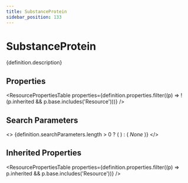 ```yaml
---
title: SubstanceProtein
sidebar_position: 133
---
```



# SubstanceProtein

<p>{definition.description}</p>

## Properties

<ResourcePropertiesTable properties={definition.properties.filter((p) => !(p.inherited && p.base.includes('Resource')))} />

## Search Parameters

<>
  {definition.searchParameters.length > 0 ? (
    <SearchParamsTable searchParams={definition.searchParameters} />
  ) : (
    <em>None</em>
  )}
</>

## Inherited Properties

<ResourcePropertiesTable properties={definition.properties.filter((p) => p.inherited && p.base.includes('Resource'))} />


